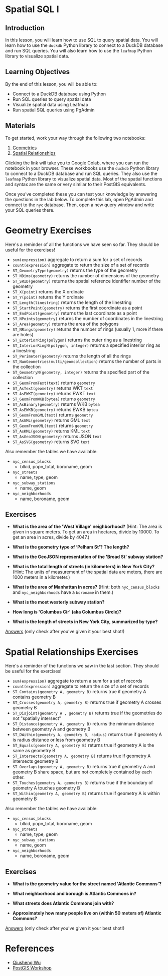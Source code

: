 # Spatial SQL I

## Introduction

In this lesson, you will learn how to use SQL to query spatial data. You will learn how to use the `duckdb` Python library to connect to a DuckDB database and run SQL queries. You will also learn how to use the `leafmap` Python library to visualize spatial data.

## Learning Objectives

By the end of this lesson, you will be able to:

- Connect to a DuckDB database using Python
- Run SQL queries to query spatial data
- Visualize spatial data using Leafmap
- Run spatial SQL queries using PgAdmin

## Materials 

To get started, work your way through the following two notebooks:

1. [Geometries](https://colab.research.google.com/github/oballinger/CASA0025/blob/main/notebooks/W03_geometries.ipynb)
2. [Spatial Relationships](https://colab.research.google.com/github/oballinger/CASA0025/blob/main/notebooks/W03_spatial_relationships.ipynb)

Clicking the link will take you to Google Colab, where you can run the notebook in your browser. These workbooks use the `duckdb` Python library to connect to a DuckDB database and run SQL queries. They also use the `leafmap` Python library to visualize spatial data. Most of the spatial functions and syntax are the same or very similar to their PostGIS equivalents.

Once you've completed these you can test your knowledge by answering the questions in the lab below. To complete this lab, open PgAdmin and connect to the `nyc` database. Then, open a new query window and write your SQL queries there.

# Geometry Exercises

Here\'s a reminder of all the functions we have seen so far. They should
be useful for the exercises!

-   `sum(expression)`{.interpreted-text role="command"} aggregate to
    return a sum for a set of records
-   `count(expression)`{.interpreted-text role="command"} aggregate to
    return the size of a set of records
-   `ST_GeometryType(geometry)`{.interpreted-text role="command"}
    returns the type of the geometry
-   `ST_NDims(geometry)`{.interpreted-text role="command"} returns the
    number of dimensions of the geometry
-   `ST_SRID(geometry)`{.interpreted-text role="command"} returns the
    spatial reference identifier number of the geometry
-   `ST_X(point)`{.interpreted-text role="command"} returns the X
    ordinate
-   `ST_Y(point)`{.interpreted-text role="command"} returns the Y
    ordinate
-   `ST_Length(linestring)`{.interpreted-text role="command"} returns
    the length of the linestring
-   `ST_StartPoint(geometry)`{.interpreted-text role="command"} returns
    the first coordinate as a point
-   `ST_EndPoint(geometry)`{.interpreted-text role="command"} returns
    the last coordinate as a point
-   `ST_NPoints(geometry)`{.interpreted-text role="command"} returns the
    number of coordinates in the linestring
-   `ST_Area(geometry)`{.interpreted-text role="command"} returns the
    area of the polygons
-   `ST_NRings(geometry)`{.interpreted-text role="command"} returns the
    number of rings (usually 1, more if there are holes)
-   `ST_ExteriorRing(polygon)`{.interpreted-text role="command"} returns
    the outer ring as a linestring
-   `ST_InteriorRingN(polygon, integer)`{.interpreted-text
    role="command"} returns a specified interior ring as a linestring
-   `ST_Perimeter(geometry)`{.interpreted-text role="command"} returns
    the length of all the rings
-   `ST_NumGeometries(multi/geomcollection)`{.interpreted-text
    role="command"} returns the number of parts in the collection
-   `ST_GeometryN(geometry, integer)`{.interpreted-text role="command"}
    returns the specified part of the collection
-   `ST_GeomFromText(text)`{.interpreted-text role="command"} returns
    `geometry`
-   `ST_AsText(geometry)`{.interpreted-text role="command"} returns WKT
    `text`
-   `ST_AsEWKT(geometry)`{.interpreted-text role="command"} returns EWKT
    `text`
-   `ST_GeomFromWKB(bytea)`{.interpreted-text role="command"} returns
    `geometry`
-   `ST_AsBinary(geometry)`{.interpreted-text role="command"} returns
    WKB `bytea`
-   `ST_AsEWKB(geometry)`{.interpreted-text role="command"} returns EWKB
    `bytea`
-   `ST_GeomFromGML(text)`{.interpreted-text role="command"} returns
    `geometry`
-   `ST_AsGML(geometry)`{.interpreted-text role="command"} returns GML
    `text`
-   `ST_GeomFromKML(text)`{.interpreted-text role="command"} returns
    `geometry`
-   `ST_AsKML(geometry)`{.interpreted-text role="command"} returns KML
    `text`
-   `ST_AsGeoJSON(geometry)`{.interpreted-text role="command"} returns
    JSON `text`
-   `ST_AsSVG(geometry)`{.interpreted-text role="command"} returns SVG
    `text`

Also remember the tables we have available:

-   `nyc_census_blocks`
    -   blkid, popn_total, boroname, geom
-   `nyc_streets`
    -   name, type, geom
-   `nyc_subway_stations`
    -   name, geom
-   `nyc_neighborhoods`
    -   name, boroname, geom

## Exercises

-   **What is the area of the \'West Village\' neighborhood?** (Hint: The area is given in square meters. To get an area in hectares, divide by 10000. To get an area in acres, divide by 4047.)
-   **What is the geometry type of 'Pelham St'? The length?**

-   **What is the GeoJSON representation of the \'Broad St\' subway
    station?**

-   **What is the total length of streets (in kilometers) in New York
    City?** (Hint: The units of measurement of the spatial data are
    meters, there are 1000 meters in a kilometer.)

-   **What is the area of Manhattan in acres?** (Hint: both
    `nyc_census_blocks` and `nyc_neighborhoods` have a `boroname` in
    them.)

-   **What is the most westerly subway station?**

-   **How long is \'Columbus Cir\' (aka Columbus Circle)?**

-   **What is the length of streets in New York City, summarized by
    type?**

[Answers](https://postgis.net/workshops/postgis-intro/geometries_exercises.html) (only check after you've given it your best shot!)

# Spatial Relationships Exercises

Here\'s a reminder of the functions we saw in the last section. They should be useful for the exercises!

-   `sum(expression)`{.interpreted-text role="command"} aggregate to
    return a sum for a set of records
-   `count(expression)`{.interpreted-text role="command"} aggregate to
    return the size of a set of records
-   `ST_Contains(geometry A, geometry B)`{.interpreted-text
    role="command"} returns true if geometry A contains geometry B
-   `ST_Crosses(geometry A, geometry B)`{.interpreted-text
    role="command"} returns true if geometry A crosses geometry B
-   `ST_Disjoint(geometry A , geometry B)`{.interpreted-text
    role="command"} returns true if the geometries do not \"spatially
    intersect\"
-   `ST_Distance(geometry A, geometry B)`{.interpreted-text
    role="command"} returns the minimum distance between geometry A and
    geometry B
-   `ST_DWithin(geometry A, geometry B, radius)`{.interpreted-text
    role="command"} returns true if geometry A is radius distance or
    less from geometry B
-   `ST_Equals(geometry A, geometry B)`{.interpreted-text
    role="command"} returns true if geometry A is the same as geometry B
-   `ST_Intersects(geometry A, geometry B)`{.interpreted-text
    role="command"} returns true if geometry A intersects geometry B
-   `ST_Overlaps(geometry A, geometry B)`{.interpreted-text
    role="command"} returns true if geometry A and geometry B share
    space, but are not completely contained by each other.
-   `ST_Touches(geometry A, geometry B)`{.interpreted-text
    role="command"} returns true if the boundary of geometry A touches
    geometry B
-   `ST_Within(geometry A, geometry B)`{.interpreted-text
    role="command"} returns true if geometry A is within geometry B

Also remember the tables we have available:

-   `nyc_census_blocks`
    -   blkid, popn_total, boroname, geom
-   `nyc_streets`
    -   name, type, geom
-   `nyc_subway_stations`
    -   name, geom
-   `nyc_neighborhoods`
    -   name, boroname, geom

## Exercises



-   **What is the geometry value for the street named \'Atlantic Commons\'?**

-   **What neighborhood and borough is Atlantic Commons in?**

-   **What streets does Atlantic Commons join with?**

-   **Approximately how many people live on (within 50 meters of) Atlantic Commons?**

[Answers](https://postgis.net/workshops/postgis-intro/spatial_relationships_exercises.html) (only check after you've given it your best shot!)

# References 

- [Qiusheng Wu](https://geog-414.gishub.org/)
- [PostGIS Workshop](https://postgis.net/workshops/postgis-intro/)
